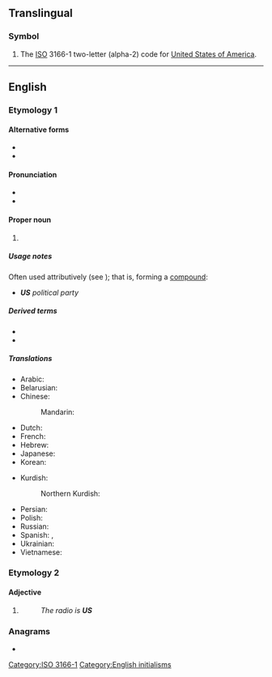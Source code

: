 {{also|Appendix:Variations of "us"}}
==Translingual==

===Symbol===
{{head|mul|symbol}}

# The [[ISO]] 3166-1 two-letter (alpha-2) code for [[United States of America]].

[[Category:ISO 3166-1]]

----

==English==

===Etymology 1===

====Alternative forms====
* {{l|en|U.S.}}
* {{l|en|U. S.}}

====Pronunciation====
* {{IPA|/juː.ɛs/|lang=en}}
* {{audio|LL-Q1860 (eng)-Back ache-US.wav|Audio (UK)|lang=en}}

====Proper noun====
{{en-proper noun}}

# {{abbreviation of|United States|lang=en}}

=====Usage notes=====
Often used attributively (see {{ll|en|attributive noun}}); that is, forming a [[compound]]:
* '''''US''' political party''

=====Derived terms=====
* {{l|en|US-ian}}
* {{l|en|US American}}

=====Translations=====
{{trans-top-also|abbreviation of United States|USA}}
* Arabic: {{not used|ar}}
* Belarusian: {{not used|be}}
* Chinese:
*: Mandarin: {{not used|cmn}}
* Dutch: {{t+|nl|VS|m-p}}
* French: {{t+|fr|EU|m-p}}
* Hebrew: {{not used|he}}
* Japanese: {{not used|ja}}
* Korean: {{not used|ko}}
{{trans-mid}}
* Kurdish:
*: Northern Kurdish: {{t+|kmr|AY}}
* Persian: {{not used|fa}}
* Polish: {{t|pl|St.Zj.|m-p}}
* Russian: {{not used|ru}}
* Spanish: {{t+|es|EE. UU.|m-p}}, {{t|es|EU|m-p}}
* Ukrainian: {{not used|uk}}
* Vietnamese: {{not used|vi}}
{{trans-bottom}}

{{trans-see|of or pertaining to the U.S.|American}}

===Etymology 2===

====Adjective====
{{en-adj|?}}

# {{abbreviation of|unserviceable|lang=en}}
#: ''The radio is '''US''' ''

===Anagrams===
* {{anagrams|en|a=su|SU|Su}}

[[Category:English initialisms]]